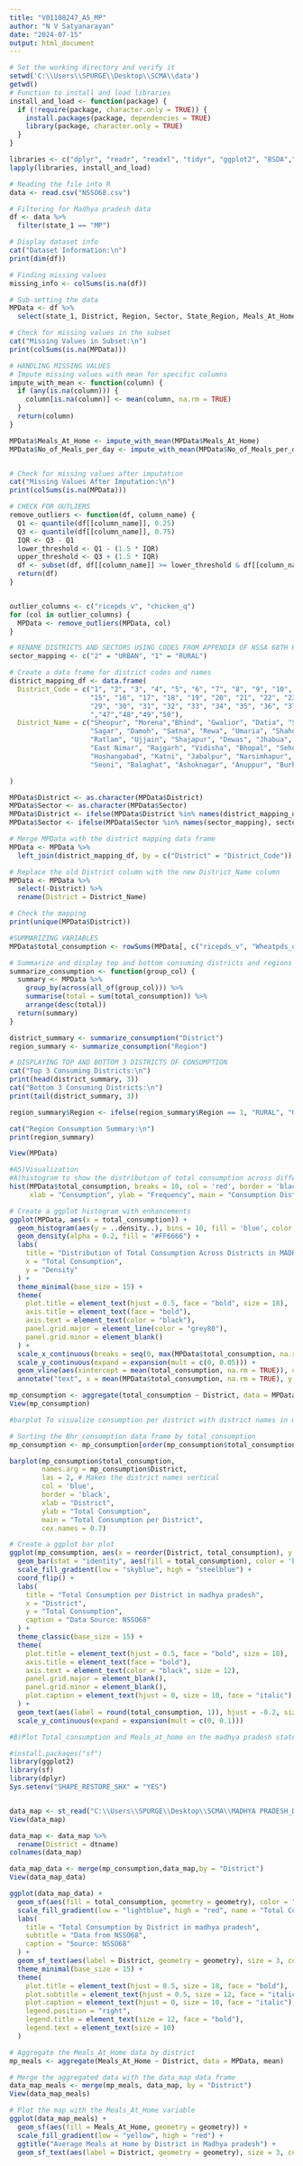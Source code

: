 ---
title: "V01108247_A5_MP"
author: "N V Satyanarayan"
date: "2024-07-15"
output: html_document
---

```{r}
# Set the working directory and verify it
setwd('C:\\Users\\SPURGE\\Desktop\\SCMA\\data')
getwd()
# Function to install and load libraries
install_and_load <- function(package) {
  if (!require(package, character.only = TRUE)) {
    install.packages(package, dependencies = TRUE)
    library(package, character.only = TRUE)
  }
}

libraries <- c("dplyr", "readr", "readxl", "tidyr", "ggplot2", "BSDA","glue")
lapply(libraries, install_and_load)

# Reading the file into R
data <- read.csv("NSSO68.csv")
```




```{r}
# Filtering for Madhya pradesh data
df <- data %>%
  filter(state_1 == "MP")

# Display dataset info
cat("Dataset Information:\n")
print(dim(df))

# Finding missing values
missing_info <- colSums(is.na(df))

# Sub-setting the data
MPData <- df %>%
  select(state_1, District, Region, Sector, State_Region, Meals_At_Home, ricepds_v, Wheatpds_q, chicken_q, pulsep_q, wheatos_q, No_of_Meals_per_day)

# Check for missing values in the subset
cat("Missing Values in Subset:\n")
print(colSums(is.na(MPData)))
```
```{r}
# HANDLING MISSING VALUES
# Impute missing values with mean for specific columns
impute_with_mean <- function(column) {
  if (any(is.na(column))) {
    column[is.na(column)] <- mean(column, na.rm = TRUE)
  }
  return(column)
}

MPData$Meals_At_Home <- impute_with_mean(MPData$Meals_At_Home)
MPData$No_of_Meals_per_day <- impute_with_mean(MPData$No_of_Meals_per_day)


# Check for missing values after imputation
cat("Missing Values After Imputation:\n")
print(colSums(is.na(MPData)))
```

```{r}
# CHECK FOR OUTLIERS
remove_outliers <- function(df, column_name) {
  Q1 <- quantile(df[[column_name]], 0.25)
  Q3 <- quantile(df[[column_name]], 0.75)
  IQR <- Q3 - Q1
  lower_threshold <- Q1 - (1.5 * IQR)
  upper_threshold <- Q3 + (1.5 * IQR)
  df <- subset(df, df[[column_name]] >= lower_threshold & df[[column_name]] <= upper_threshold)
  return(df)
}


outlier_columns <- c("ricepds_v", "chicken_q")
for (col in outlier_columns) {
  MPData <- remove_outliers(MPData, col)
}
```

```{r}
# RENAME DISTRICTS AND SECTORS USING CODES FROM APPENDIX OF NSSA 68TH ROUND DATA
sector_mapping <- c("2" = "URBAN", "1" = "RURAL")

# Create a data frame for district codes and names
district_mapping_df <- data.frame(
  District_Code = c("1", "2", "3", "4", "5", "6", "7", "8", "9", "10", "11", "12", "13", "14", 
                    "15", "16", "17", "18", "19", "20", "21", "22", "23", "24", "25", "26", "27", "28", 
                    "29", "30", "31", "32", "33", "34", "35", "36", "37", "38","39","40","41","42","43","44","45","46
                    ","47","48","49","50"),
  District_Name = c("Sheopur", "Morena","Bhind", "Gwalior", "Datia", "Shivpuri", "Guna", "Tikamgarh", "Chhatarpur", "Panna",
                    "Sagar", "Damoh", "Satna", "Rewa", "Umaria", "Shahdol", "Sidhi", "Neemuch", "Mandsaur",
                    "Ratlam", "Ujjain", "Shajapur", "Dewas", "Jhabua", "Dhar", "Indore", "West Nimar", "Barwani",
                    "East Nimar", "Rajgarh", "Vidisha", "Bhopal", "Sehore", "Raisen", "Betul", "Harda",
                    "Hoshangabad", "Katni", "Jabalpur", "Narsimhapur", "Dindori", "Mandla", "Chhindwara",
                    "Seoni", "Balaghat", "Ashoknagar", "Anuppur", "Burhanpur", "Alirajpur", "Singrauli")

)

MPData$District <- as.character(MPData$District)
MPData$Sector <- as.character(MPData$Sector)
MPData$District <- ifelse(MPData$District %in% names(district_mapping_df), district_mapping_df[MPData$District], MPData$District)
MPData$Sector <- ifelse(MPData$Sector %in% names(sector_mapping), sector_mapping[MPData$Sector], MPData$Sector)


```


```{r}
# Merge MPData with the district mapping data frame
MPData <- MPData %>%
  left_join(district_mapping_df, by = c("District" = "District_Code"))

# Replace the old District column with the new District_Name column
MPData <- MPData %>%
  select(-District) %>%
  rename(District = District_Name)

# Check the mapping
print(unique(MPData$District))

#SUMMARIZING VARIABLES
MPData$total_consumption <- rowSums(MPData[, c("ricepds_v", "Wheatpds_q", "chicken_q", "pulsep_q", "wheatos_q")], na.rm = TRUE)
```

```{r}
# Summarize and display top and bottom consuming districts and regions
summarize_consumption <- function(group_col) {
  summary <- MPData %>%
    group_by(across(all_of(group_col))) %>%
    summarise(total = sum(total_consumption)) %>%
    arrange(desc(total))
  return(summary)
}

district_summary <- summarize_consumption("District")
region_summary <- summarize_consumption("Region")
```


```{r}
# DISPLAYING TOP AND BOTTOM 3 DISTRICTS OF CONSUMPTION
cat("Top 3 Consuming Districts:\n")
print(head(district_summary, 3))
cat("Bottom 3 Consuming Districts:\n")
print(tail(district_summary, 3))
```

```{r}
region_summary$Region <- ifelse(region_summary$Region == 1, "RURAL", "URBAN")

cat("Region Consumption Summary:\n")
print(region_summary)

View(MPData)
```

```{r}
#A5)Visualization 
#A)histogram to show the distribution of total consumption across different districts in Bihar 
hist(MPData$total_consumption, breaks = 10, col = 'red', border = 'black', 
     xlab = "Consumption", ylab = "Frequency", main = "Consumption Distribution in MADHYA PRADESH State")

# Create a ggplot histogram with enhancements
ggplot(MPData, aes(x = total_consumption)) +
  geom_histogram(aes(y = ..density..), bins = 10, fill = 'blue', color = 'black', alpha = 0.7) +
  geom_density(alpha = 0.2, fill = "#FF6666") +
  labs(
    title = "Distribution of Total Consumption Across Districts in MADHYA PRADESH",
    x = "Total Consumption",
    y = "Density"
  ) +
  theme_minimal(base_size = 15) +
  theme(
    plot.title = element_text(hjust = 0.5, face = "bold", size = 18),
    axis.title = element_text(face = "bold"),
    axis.text = element_text(color = "black"),
    panel.grid.major = element_line(color = "grey80"),
    panel.grid.minor = element_blank()
  ) +
  scale_x_continuous(breaks = seq(0, max(MPData$total_consumption, na.rm = TRUE), by = 500)) +
  scale_y_continuous(expand = expansion(mult = c(0, 0.05))) +
  geom_vline(aes(xintercept = mean(total_consumption, na.rm = TRUE)), color = "red", linetype = "dashed", size = 1) +
  annotate("text", x = mean(MPData$total_consumption, na.rm = TRUE), y = 0.0007, label = "Mean", color = "red", size = 4, hjust = -0.1)
```


```{r}
mp_consumption <- aggregate(total_consumption ~ District, data = MPData, sum) 
View(mp_consumption)
```


```{r}
#barplot To visualize consumption per district with district names in madhya pradesh

# Sorting the Bhr_consumption data frame by total_consumption
mp_consumption <- mp_consumption[order(mp_consumption$total_consumption, decreasing = TRUE), ]

barplot(mp_consumption$total_consumption, 
        names.arg = mp_consumption$District, 
        las = 2, # Makes the district names vertical
        col = 'blue', 
        border = 'black', 
        xlab = "District", 
        ylab = "Total Consumption", 
        main = "Total Consumption per District",
        cex.names = 0.7)
```
```{r}
# Create a ggplot bar plot 
ggplot(mp_consumption, aes(x = reorder(District, total_consumption), y = total_consumption)) +
  geom_bar(stat = "identity", aes(fill = total_consumption), color = 'black', alpha = 0.8) +
  scale_fill_gradient(low = "skyblue", high = "steelblue") +
  coord_flip() +
  labs(
    title = "Total Consumption per District in madhya pradesh",
    x = "District",
    y = "Total Consumption",
    caption = "Data Source: NSSO68"
  ) +
  theme_classic(base_size = 15) +
  theme(
    plot.title = element_text(hjust = 0.5, face = "bold", size = 18),
    axis.title = element_text(face = "bold"),
    axis.text = element_text(color = "black", size = 12),
    panel.grid.major = element_blank(),
    panel.grid.minor = element_blank(),
    plot.caption = element_text(hjust = 0, size = 10, face = "italic")
  ) +
  geom_text(aes(label = round(total_consumption, 1)), hjust = -0.2, size = 4, color = "black", fontface = "bold") +
  scale_y_continuous(expand = expansion(mult = c(0, 0.1)))
```


```{r}
#B)Plot Total_consumption and Meals_at_home on the madhya pradesh state map

#install.packages("sf")
library(ggplot2) 
library(sf) 
library(dplyr) 
Sys.setenv("SHAPE_RESTORE_SHX" = "YES") 


data_map <- st_read("C:\\Users\\SPURGE\\Desktop\\SCMA\\MADHYA PRADESH_DISTRICTS.geojson") 
View(data_map)
```

```{r}
data_map <- data_map %>% 
  rename(District = dtname) 
colnames(data_map) 

data_map_data <- merge(mp_consumption,data_map,by = "District") 
View(data_map_data)
```


```{r}
ggplot(data_map_data) + 
  geom_sf(aes(fill = total_consumption, geometry = geometry), color = "white", lwd = 0.2) + 
  scale_fill_gradient(low = "lightblue", high = "red", name = "Total Consumption") + 
  labs(
    title = "Total Consumption by District in madhya pradesh",
    subtitle = "Data from NSSO68",
    caption = "Source: NSSO68"
  ) +
  geom_sf_text(aes(label = District, geometry = geometry), size = 3, color = "black", fontface = "bold") +
  theme_minimal(base_size = 15) +
  theme(
    plot.title = element_text(hjust = 0.5, size = 18, face = "bold"),
    plot.subtitle = element_text(hjust = 0.5, size = 12, face = "italic"),
    plot.caption = element_text(hjust = 0, size = 10, face = "italic"),
    legend.position = "right",
    legend.title = element_text(size = 12, face = "bold"),
    legend.text = element_text(size = 10)
  )
```

```{r}
# Aggregate the Meals_At_Home data by district
mp_meals <- aggregate(Meals_At_Home ~ District, data = MPData, mean) 

# Merge the aggregated data with the data_map data frame
data_map_meals <- merge(mp_meals, data_map, by = "District") 
View(data_map_meals)
```

```{R}
# Plot the map with the Meals_At_Home variable
ggplot(data_map_meals) + 
  geom_sf(aes(fill = Meals_At_Home, geometry = geometry)) + 
  scale_fill_gradient(low = "yellow", high = "red") + 
  ggtitle("Average Meals at Home by District in Madhya pradesh") +
  geom_sf_text(aes(label = District, geometry = geometry), size = 3, color = "black")
```

